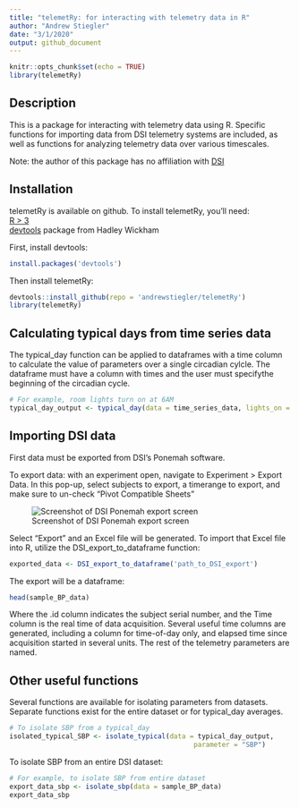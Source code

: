 ```yaml
---
title: "telemetRy: for interacting with telemetry data in R"
author: "Andrew Stiegler"
date: "3/1/2020"
output: github_document
---
```


```r
knitr::opts_chunk$set(echo = TRUE)
library(telemetRy)
```

## Description
This is a package for interacting with telemetry data using R. Specific 
functions for importing data from DSI telemetry systems are included, as well 
as functions for analyzing telemetry data over various timescales.

Note: the author of this package has no affiliation with 
[DSI](https://www.datasci.com)

## Installation
telemetRy is available on github. To install telemetRy, you'll need:    
[R > 3](https://www.r-project.org "R > 3.4")  
[devtools](https://github.com/r-lib/devtoolsdevtools "devtools") package from 
Hadley Wickham    
  
First, install devtools:
```r
install.packages('devtools')
```
Then install telemetRy:
```r
devtools::install_github(repo = 'andrewstiegler/telemetRy')
library(telemetRy)
```

## Calculating typical days from time series data
The typical_day function can be applied to dataframes with a time column to 
calculate the value of parameters over a single circadian cylcle. The dataframe 
must have a column with times and the user must specifythe beginning of the 
circadian cycle.
```r
# For example, room lights turn on at 6AM
typical_day_output <- typical_day(data = time_series_data, lights_on = 6)
```


## Importing DSI data
First data must be exported from DSI's Ponemah software. 

To export data: with an experiment open, navigate to Experiment > Export Data. 
In this pop-up, select subjects to export, a timerange to export, and make sure 
to un-check "Pivot Compatible Sheets"

![Screenshot of DSI Ponemah export screen](images/ponemah_export_pivot.png)



Select "Export" and an Excel file will be generated. To import that Excel file 
into R, utilize the DSI_export_to_dataframe function:
```r
exported_data <- DSI_export_to_dataframe('path_to_DSI_export')
```

The export will be a dataframe:
```r
head(sample_BP_data)
```
Where the .id column indicates the subject serial number, and the Time column 
is the real time of data acquisition. Several useful time columns are generated, 
including a column for time-of-day only, and elapsed time since acquisition 
started in several units. The rest of the telemetry parameters are named.

## Other useful functions
Several functions are available for isolating parameters from datasets. 
Separate functions exist for the entire dataset or for typical_day averages. 
```r
# To isolate SBP from a typical_day
isolated_typical_SBP <- isolate_typical(data = typical_day_output, 
                                              parameter = "SBP")
```

To isolate SBP from an entire DSI dataset:
```r
# For example, to isolate SBP from entire dataset
export_data_sbp <- isolate_sbp(data = sample_BP_data)
export_data_sbp
```



